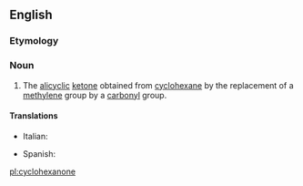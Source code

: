 ==English==
{{wikipedia}}

===Etymology===
{{suffix|en|cyclohexane|one}}

===Noun===
{{en-noun|~}}

# {{lb|en|organic compound}} The [[alicyclic]] [[ketone]] obtained from [[cyclohexane]] by the replacement of a [[methylene]] group by a [[carbonyl]] group.

====Translations====
{{trans-top|cyclohexanone}}
* Italian: {{t|it|cicloesanone|m}}
{{trans-mid}}
* Spanish: {{t|es|ciclohexanona|f}}
{{trans-bottom}}

[[pl:cyclohexanone]]